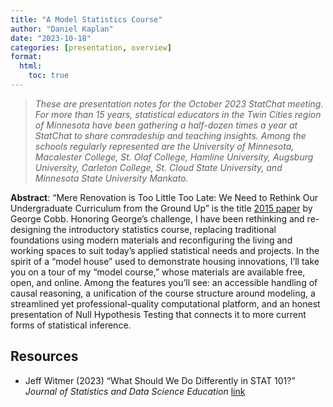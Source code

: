 ```yaml
---
title: "A Model Statistics Course"
author: "Daniel Kaplan"
date: "2023-10-18"
categories: [presentation, overview]
format:
  html:
    toc: true
---
```


> *These are presentation notes for the October 2023 StatChat meeting. For more than 15 years, statistical educators in the Twin Cities region of Minnesota have been gathering a half-dozen times a year at StatChat to share comradeship and teaching insights. Among the schools regularly represented are the University of Minnesota, Macalester College, St. Olaf College, Hamline University, Augsburg University, Carleton College, St. Cloud State University, and Minnesota State University Mankato.*

**Abstract**: "Mere Renovation is Too Little Too Late: We Need to Rethink Our Undergraduate Curriculum from the Ground Up" is the title [2015 paper](https://nhorton.people.amherst.edu/mererenovation/) by George Cobb. Honoring George's challenge, I have been rethinking and re-designing the introductory statistics course, replacing traditional foundations using modern materials and reconfiguring the living and working spaces to suit today's applied statistical needs and projects. In the spirit of a "model house" used to demonstrate housing innovations, I'll take you on a tour of my "model course," whose materials are available free, open, and online. Among the features you'll see: an accessible handling of causal reasoning, a unification of the course structure around modeling, a streamlined yet professional-quality computational platform, and an honest presentation of Null Hypothesis Testing that connects it to more current forms of statistical inference.


## Resources

- Jeff Witmer (2023) "What Should We Do Differently in STAT 101?" *Journal of Statistics and Data Science Education* [link](https://www.tandfonline.com/doi/full/10.1080/26939169.2023.2205905)

